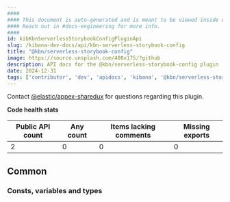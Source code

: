 ```yaml
---
####
#### This document is auto-generated and is meant to be viewed inside our experimental, new docs system.
#### Reach out in #docs-engineering for more info.
####
id: kibKbnServerlessStorybookConfigPluginApi
slug: /kibana-dev-docs/api/kbn-serverless-storybook-config
title: "@kbn/serverless-storybook-config"
image: https://source.unsplash.com/400x175/?github
description: API docs for the @kbn/serverless-storybook-config plugin
date: 2024-12-31
tags: ['contributor', 'dev', 'apidocs', 'kibana', '@kbn/serverless-storybook-config']
---
```




Contact [@elastic/appex-sharedux](https://github.com/orgs/elastic/teams/appex-sharedux) for questions regarding this plugin.

**Code health stats**

| Public API count  | Any count | Items lacking comments | Missing exports |
|-------------------|-----------|------------------------|-----------------|
| 2 | 0 | 0 | 0 |

## Common

### Consts, variables and types
<DocDefinitionList data={kbnServerlessStorybookConfigObj.common.misc}/>

